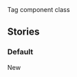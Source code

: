 
<Meta title="Components/Tag" />

<Title>Tag</Title>
<Subtitle>Tag component class</Subtitle>
<MaturityScale
  category={additionalDocs['Tag'].maturityCategory}
  level={additionalDocs['Tag'].maturityLevel}
/>
<Guidance
  href={additionalDocs['Tag'].guidanceHref}
  name={additionalDocs['Tag'].guidanceName}
/>

## Stories

### Default

<Canvas>
  <Story name="Default">
    <span className="usa-label">New</span>
  </Story>
</Canvas>
